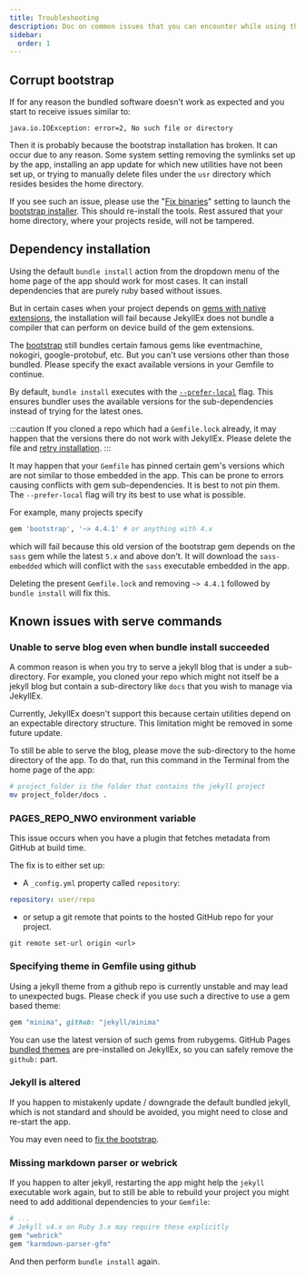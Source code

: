 ```yaml
---
title: Troubleshooting
description: Doc on common issues that you can encounter while using the JekyllEx android app, and how to fix them.
sidebar:
  order: 1
---
```



## Corrupt bootstrap

If for any reason the bundled software doesn't work as expected and you start to receive issues similar to:

```
java.io.IOException: error=2, No such file or directory
```

Then it is probably because the bootstrap installation has broken. It can occur due to any reason. Some system setting removing the symlinks set up by the app, installing an app update for which new utilities have not been set up, or trying to manually delete files under the `usr` directory which resides besides the home directory.

If you see such an issue, please use the "[Fix binaries](/usage/settings#fix-binaries)" setting to launch the [bootstrap installer](/getting-started/prerequisites#initial-setup). This should re-install the tools. Rest assured that your home directory, where your projects reside, will not be tampered.

## Dependency installation

Using the default `bundle install` action from the dropdown menu of the home page of the app should work for most cases. It can install dependencies that are purely ruby based without issues.

But in certain cases when your project depends on [gems with native extensions](https://guides.rubygems.org/gems-with-extensions/), the installation will fail because JekyllEx does not bundle a compiler that can perform on device build of the gem extensions.

The [bootstrap](/getting-started/prerequisites#bootstrap) still bundles certain famous gems like eventmachine, nokogiri, google-protobuf, etc. But you can't use versions other than those bundled. Please specify the exact available versions in your Gemfile to continue.

By default, `bundle install` executes with the [`--prefer-local`](/usage/settings#prefer-local-gems) flag. This ensures bundler uses the available versions for the sub-dependencies instead of trying for the latest ones.

:::caution
If you cloned a repo which had a `Gemfile.lock` already, it may happen that the versions there do not work with JekyllEx. Please delete the file and [retry installation](/usage/projects#install-dependencies).
:::

It may happen that your `Gemfile` has pinned certain gem's versions which are not similar to those embedded in the app. This can be prone to errors causing conflicts with gem sub-dependencies. It is best to not pin them. The `--prefer-local` flag will try its best to use what is possible.

For example, many projects specify

```sh
gem 'bootstrap', '~> 4.4.1' # or anything with 4.x
```

which will fail because this old version of the bootstrap gem depends on the `sass` gem while the latest `5.x` and above don't. It will download the `sass-embedded` which will conflict with the `sass` executable embedded in the app.

Deleting the present `Gemfile.lock` and removing `~> 4.4.1` followed by `bundle install` will fix this.

## Known issues with serve commands

### Unable to serve blog even when bundle install succeeded

A common reason is when you try to serve a jekyll blog that is under a sub-directory. For example, you cloned your repo which might not itself be a jekyll blog but contain a sub-directory like `docs` that you wish to manage via JekyllEx.

Currently, JekyllEx doesn't support this because certain utilities depend on an expectable directory structure. This limitation might be removed in some future update.

To still be able to serve the blog, please move the sub-directory to the home directory of the app. To do that, run this command in the Terminal from the home page of the app:

```sh
# project_folder is the folder that contains the jekyll project
mv project_folder/docs .
```

### PAGES\_REPO\_NWO environment variable

This issue occurs when you have a plugin that fetches metadata from GitHub at build time.

The fix is to either set up:

* A `_config.yml` property called `repository`:

```yaml
repository: user/repo
```

* or setup a git remote that points to the hosted GitHub repo for your project.

```
git remote set-url origin <url>
```

### Specifying theme in Gemfile using github

Using a jekyll theme from a github repo is currently unstable and may lead to unexpected bugs. Please check if you use such a directive to use a gem based theme:

```ruby
gem "minima", github: "jekyll/minima"
```

You can use the latest version of such gems from rubygems.  GitHub Pages [bundled themes](https://pages.github.com/versions) are pre-installed on JekyllEx, so you can safely remove the `github:` part.

### Jekyll is altered

If you happen to mistakenly update / downgrade the default bundled jekyll, which is not standard and should be avoided, you might need to close and re-start the app.

You may even need to [fix the bootstrap](/usage/settings#fix-binaries).

### Missing markdown parser or webrick

If you happen to alter jekyll, restarting the app might help the `jekyll` executable work again, but to still be able to rebuild your project you might need to add additional dependencies to your `Gemfile`:

```ruby
# ...
# Jekyll v4.x on Ruby 3.x may require these explicitly
gem "webrick"
gem "karmdown-parser-gfm"
```

And then perform `bundle install` again.
